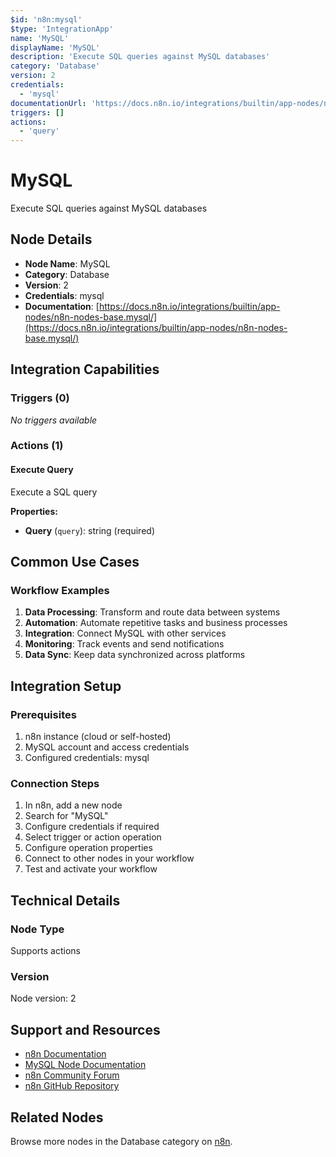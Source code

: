 ```yaml
---
$id: 'n8n:mysql'
$type: 'IntegrationApp'
name: 'MySQL'
displayName: 'MySQL'
description: 'Execute SQL queries against MySQL databases'
category: 'Database'
version: 2
credentials:
  - 'mysql'
documentationUrl: 'https://docs.n8n.io/integrations/builtin/app-nodes/n8n-nodes-base.mysql/'
triggers: []
actions:
  - 'query'
---
```


# MySQL

Execute SQL queries against MySQL databases

## Node Details

- **Node Name**: MySQL
- **Category**: Database
- **Version**: 2
- **Credentials**: mysql
- **Documentation**: [https://docs.n8n.io/integrations/builtin/app-nodes/n8n-nodes-base.mysql/](https://docs.n8n.io/integrations/builtin/app-nodes/n8n-nodes-base.mysql/)

## Integration Capabilities

### Triggers (0)

_No triggers available_

### Actions (1)

#### Execute Query

Execute a SQL query

**Properties:**

- **Query** (`query`): string (required)

## Common Use Cases

### Workflow Examples

1. **Data Processing**: Transform and route data between systems
2. **Automation**: Automate repetitive tasks and business processes
3. **Integration**: Connect MySQL with other services
4. **Monitoring**: Track events and send notifications
5. **Data Sync**: Keep data synchronized across platforms

## Integration Setup

### Prerequisites

1. n8n instance (cloud or self-hosted)
2. MySQL account and access credentials
3. Configured credentials: mysql

### Connection Steps

1. In n8n, add a new node
2. Search for "MySQL"
3. Configure credentials if required
4. Select trigger or action operation
5. Configure operation properties
6. Connect to other nodes in your workflow
7. Test and activate your workflow

## Technical Details

### Node Type

Supports actions

### Version

Node version: 2

## Support and Resources

- [n8n Documentation](https://docs.n8n.io/)
- [MySQL Node Documentation](https://docs.n8n.io/integrations/builtin/app-nodes/n8n-nodes-base.mysql/)
- [n8n Community Forum](https://community.n8n.io/)
- [n8n GitHub Repository](https://github.com/n8n-io/n8n)

## Related Nodes

Browse more nodes in the Database category on [n8n](https://n8n.io/integrations/).
